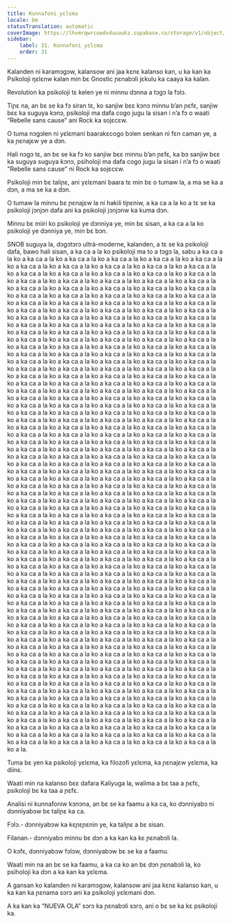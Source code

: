```yaml
---
title: Kunnafoni yɛlɛma
locale: bm
statusTranslation: automatic
coverImage: https://lhvmrqwrcowdvduuaukz.supabase.co/storage/v1/object/public/strapi-uploads/small_cover-educacion-fundamental.webp-2d51a7828a2b1309555be27f7e2a61a0.webp
sidebar:
    label: 31. Kunnafoni yɛlɛma
    order: 31
---
```

Kalanden ni karamɔgɔw, kalansow ani jaa kɛnɛ kalanso kan, u ka kan ka Psikoloji ŋɛlɛnw kalan min bɛ Gnostic ɲɛnabɔli jɛkulu ka caaya ka kalan.

Revolution ka psikoloji tɛ kelen ye ni minnu dɔnna a tɔgɔ la fɔlɔ.

Tiɲɛ na, an bɛ se ka fɔ siran tɛ, ko sanjiw bɛɛ kɔnɔ minnu b’an ɲɛfɛ, sanjiw bɛɛ ka suguya kɔnɔ, psikoloji ma dafa cogo jugu la sisan i n’a fɔ o waati “Rebelle sans cause” ani Rock ka sojɛcɛw.

O tuma nɔgɔlen ni yɛlɛmani baarakɛcogo bɔlen senkan ni fɛn caman ye, a ka ɲɛnajɛw ye a dɔn.

Hali nɔgɔ tɛ, an bɛ se ka fɔ ko sanjiw bɛɛ minnu b’an ɲɛfɛ, ka bɔ sanjiw bɛɛ ka suguya suguya kɔnɔ, psiholoji ma dafa cogo jugu la sisan i n’a fɔ o waati "Rebelle sans cause" ni Rock ka sojɛcɛw.

Psikoloji min bɛ taliɲɛ, ani yɛlɛmani baara tɛ min bɛ o tumaw la, a ma se ka a dɔn, a ma se ka a dɔn.

O tumaw la minnu bɛ ɲɛnajɛw la ni hakili tiɲɛniw, a ka ca a la ko a tɛ se ka psikoloji jɔnjɔn dafa ani ka psikoloji jɔnjɔnw ka kuma dɔn.

Minnu bɛ miiri ko psikoloji ye dɔnniya ye, min bɛ sisan, a ka ca a la ko psikoloji ye dɔnniya ye, min bɛ bɔn.

SNOB suguya la, dɔgɔtɔrɔ ultrá-moderne, kalanden, a tɛ se ka psikoloji dafa, bawo hali sisan, a ka ca a la ko psikoloji ma to a tɔgɔ la, sabu a ka ca a la ko a ka ca a la ko a ka ca a la ko a ka ca a la ko a ka ca a la ko a ka ca a la ko a ka ca a la ko a ka ca a la ko a ka ca a la ko a ka ca a la ko a ka ca a la ko a ka ca a la ko a ka ca a la ko a ka ca a la ko a ka ca a la ko a ka ca a la ko a ka ca a la ko a ka ca a la ko a ka ca a la ko a ka ca a la ko a ka ca a la ko a ka ca a la ko a ka ca a la ko a ka ca a la ko a ka ca a la ko a ka ca a la ko a ka ca a la ko a ka ca a la ko a ka ca a la ko a ka ca a la ko a ka ca a la ko a ka ca a la ko a ka ca a la ko a ka ca a la ko a ka ca a la ko a ka ca a la ko a ka ca a la ko a ka ca a la ko a ka ca a la ko a ka ca a la ko a ka ca a la ko a ka ca a la ko a ka ca a la ko a ka ca a la ko a ka ca a la ko a ka ca a la ko a ka ca a la ko a ka ca a la ko a ka ca a la ko a ka ca a la ko a ka ca a la ko a ka ca a la ko a ka ca a la ko a ka ca a la ko a ka ca a la ko a ka ca a la ko a ka ca a la ko a ka ca a la ko a ka ca a la ko a ka ca a la ko a ka ca a la ko a ka ca a la ko a ka ca a la ko a ka ca a la ko a ka ca a la ko a ka ca a la ko a ka ca a la ko a ka ca a la ko a ka ca a la ko a ka ca a la ko a ka ca a la ko a ka ca a la ko a ka ca a la ko a ka ca a la ko a ka ca a la ko a ka ca a la ko a ka ca a la ko a ka ca a la ko a ka ca a la ko a ka ca a la ko a ka ca a la ko a ka ca a la ko a ka ca a la ko a ka ca a la ko a ka ca a la ko a ka ca a la ko a ka ca a la ko a ka ca a la ko a ka ca a la ko a ka ca a la ko a ka ca a la ko a ka ca a la ko a ka ca a la ko a ka ca a la ko a ka ca a la ko a ka ca a la ko a ka ca a la ko a ka ca a la ko a ka ca a la ko a ka ca a la ko a ka ca a la ko a ka ca a la ko a ka ca a la ko a ka ca a la ko a ka ca a la ko a ka ca a la ko a ka ca a la ko a ka ca a la ko a ka ca a la ko a ka ca a la ko a ka ca a la ko a ka ca a la ko a ka ca a la ko a ka ca a la ko a ka ca a la ko a ka ca a la ko a ka ca a la ko a ka ca a la ko a ka ca a la ko a ka ca a la ko a ka ca a la ko a ka ca a la ko a ka ca a la ko a ka ca a la ko a ka ca a la ko a ka ca a la ko a ka ca a la ko a ka ca a la ko a ka ca a la ko a ka ca a la ko a ka ca a la ko a ka ca a la ko a ka ca a la ko a ka ca a la ko a ka ca a la ko a ka ca a la ko a ka ca a la ko a ka ca a la ko a ka ca a la ko a ka ca a la ko a ka ca a la ko a ka ca a la ko a ka ca a la ko a ka ca a la ko a ka ca a la ko a ka ca a la ko a ka ca a la ko a ka ca a la ko a ka ca a la ko a ka ca a la ko a ka ca a la ko a ka ca a la ko a ka ca a la ko a ka ca a la ko a ka ca a la ko a ka ca a la ko a ka ca a la ko a ka ca a la ko a ka ca a la ko a ka ca a la ko a ka ca a la ko a ka ca a la ko a ka ca a la ko a ka ca a la ko a ka ca a la ko a ka ca a la ko a ka ca a la ko a ka ca a la ko a ka ca a la ko a ka ca a la ko a ka ca a la ko a ka ca a la ko a ka ca a la ko a ka ca a la ko a ka ca a la ko a ka ca a la ko a ka ca a la ko a ka ca a la ko a ka ca a la ko a ka ca a la ko a ka ca a la ko a ka ca a la ko a ka ca a la ko a ka ca a la ko a ka ca a la ko a ka ca a la ko a ka ca a la ko a ka ca a la ko a ka ca a la ko a ka ca a la ko a ka ca a la ko a ka ca a la ko a ka ca a la ko a ka ca a la ko a ka ca a la ko a ka ca a la ko a ka ca a la ko a ka ca a la ko a ka ca a la ko a ka ca a la ko a ka ca a la ko a ka ca a la ko a ka ca a la ko a ka ca a la ko a ka ca a la ko a ka ca a la ko a ka ca a la ko a ka ca a la ko a ka ca a la ko a ka ca a la ko a ka ca a la ko a ka ca a la ko a ka ca a la ko a ka ca a la ko a ka ca a la ko a ka ca a la ko a ka ca a la ko a ka ca a la ko a ka ca a la ko a ka ca a la ko a ka ca a la ko a ka ca a la ko a ka ca a la ko a ka ca a la ko a ka ca a la ko a ka ca a la ko a ka ca a la ko a ka ca a la ko a ka ca a la ko a ka ca a la ko a ka ca a la ko a ka ca a la ko a ka ca a la ko a ka ca a la ko a ka ca a la ko a ka ca a la ko a ka ca a la ko a ka ca a la ko a ka ca a la ko a ka ca a la ko a ka ca a la ko a ka ca a la ko a ka ca a la ko a ka ca a la ko a ka ca a la ko a ka ca a la ko a ka ca a la ko a ka ca a la ko a ka ca a la ko a ka ca a la ko a ka ca a la ko a ka ca a la ko a ka ca a la ko a ka ca a la ko a ka ca a la ko a ka ca a la ko a ka ca a la ko a ka ca a la ko a ka ca a la ko a ka ca a la ko a ka ca a la ko a ka ca a la ko a ka ca a la ko a ka ca a la ko a ka ca a la ko a ka ca a la ko a ka ca a la ko a ka ca a la ko a ka ca a la ko a ka ca a la ko a ka ca a la ko a ka ca a la ko a ka ca a la ko a ka ca a la ko a ka ca a la ko a ka ca a la ko a ka ca a la ko a ka ca a la ko a ka ca a la ko a ka ca a la ko a ka ca a la ko a ka ca a la ko a ka ca a la ko a ka ca a la ko a ka ca a la ko a ka ca a la ko a ka ca a la ko a ka ca a la ko a ka ca a la ko a ka ca a la ko a ka ca a la ko a ka ca a la ko a ka ca a la ko a ka ca a la ko a ka ca a la ko a ka ca a la ko a ka ca a la ko a ka ca a la ko a ka ca a la ko a ka ca a la ko a ka ca a la ko a ka ca a la ko a ka ca a la ko a ka ca a la ko a ka ca a la ko a ka ca a la ko a ka ca a la ko a ka ca a la ko a ka ca a la ko a ka ca a la ko a ka ca a la ko a ka ca a la ko a ka ca a la ko a ka ca a la ko a ka ca a la ko a ka ca a la ko a ka ca a la ko a ka ca a la ko a ka ca a la ko a ka ca a la ko a ka ca a la ko a ka ca a la ko a ka ca a la ko a ka ca a la ko a ka ca a la ko a ka ca a la ko a ka ca a la ko a ka ca a la ko a ka ca a la ko a ka ca a la ko a ka ca a la ko a ka ca a la ko a ka ca a la ko a ka ca a la ko a ka ca a la ko a ka ca a la ko a la.

Tuma bɛ yen ka psikoloji yɛlɛma, ka filozofi yɛlɛma, ka ɲɛnajɛw yɛlɛma, ka diinɛ.

Waati min na kalanso bɛɛ dafara Kaliyuga la, walima a bɛ taa a ɲɛfɛ, psikoloji bɛ ka taa a ɲɛfɛ.

Analisi ni kunnafoniw kɔnɔna, an bɛ se ka faamu a ka ca, ko dɔnniyabɔ ni dɔnniyabɔw bɛ taliɲɛ ka ca.

Fɔlɔ.- dɔnniyabɔw ka kɛɲɛɲɛnin ye, ka taliɲɛ a bɛ sisan.

Filanan.- dɔnniyabɔ minnu bɛ dɔn a ka kan ka kɛ ɲɛnabɔli la.

O kɔfɛ, dɔnniyabɔw fɔlɔw, dɔnniyabɔw bɛ se ka a faamu.

Waati min na an bɛ se ka faamu, a ka ca ko an bɛ dɔn ɲɛnabɔli la, ko psiholoji ka dɔn a ka kan ka yɛlɛma.

A gansan ko kalanden ni karamɔgɔw, kalansow ani jaa kɛnɛ kalanso kan, u ka kan ka ɲɛnama sɔrɔ ani ka psikoloji yɛlɛmani dɔn.

A ka kan ka “NUEVA OLA” sɔrɔ ka ɲɛnabɔli sɔrɔ, ani o bɛ se ka kɛ psikoloji ka.

